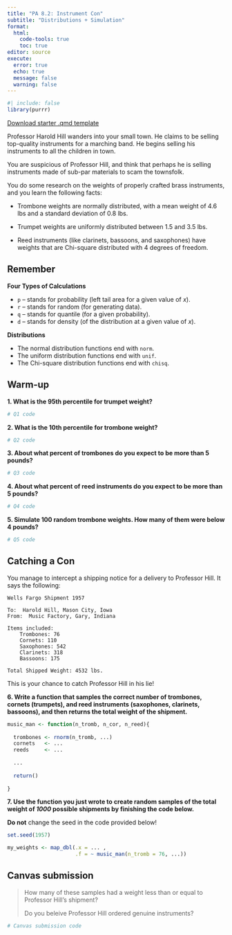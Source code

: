 ```yaml
---
title: "PA 8.2: Instrument Con"
subtitle: "Distributions + Simulation"
format: 
  html:
    code-tools: true
    toc: true
editor: source
execute: 
  error: true
  echo: true
  message: false
  warning: false
---
```


```r
#| include: false
library(purrr)
```

[Download starter .qmd template](../student-versions/pas/pa8-2.qmd)

Professor Harold Hill wanders into your small town. He claims to be selling top-quality instruments for a marching band. He begins selling his instruments to all the children in town.

You are suspicious of Professor Hill, and think that perhaps he is selling instruments made of sub-par materials to scam the townsfolk.

You do some research on the weights of properly crafted brass instruments, and you learn the following facts:

+ Trombone weights are normally distributed, with a mean weight of 4.6 lbs and a standard deviation of 0.8 lbs.

+ Trumpet weights are uniformly distributed between 1.5 and 3.5 lbs.

+ Reed instruments (like clarinets, bassoons, and saxophones) have weights that are Chi-square distributed with 4 degrees of freedom.

::: callout-tip
# Remember

**Four Types of Calculations**

+ `p` -- stands for probability (left tail area for a given value of $x$).
+ `r` -- stands for random (for generating data).
+ `q` -- stands for quantile (for a given probability).
+ `d` -- stands for density (of the distribution at a given value of $x$).

**Distributions**

+ The normal distribution functions end with `norm`.
+ The uniform distribution functions end with `unif`.
+ The Chi-square distribution functions end with `chisq`.
:::

## Warm-up

**1. What is the 95th percentile for trumpet weight?**

```r
# Q1 code
```

**2. What is the 10th percentile for trombone weight?**

```r
# Q2 code
```

**3. About what percent of trombones do you expect to be more than 5 pounds?**

```r
# Q3 code
```

**4. About what percent of reed instruments do you expect to be more than 5 pounds?**

```r
# Q4 code
```

**5. Simulate 100 random trombone weights. How many of them were below 4 pounds?**

```r
# Q5 code
```

## Catching a Con

You manage to intercept a shipping notice for a delivery to Professor Hill. It says the following:

    Wells Fargo Shipment 1957

    To:  Harold Hill, Mason City, Iowa
    From:  Music Factory, Gary, Indiana

    Items included:
        Trombones: 76
        Cornets: 110
        Saxophones: 542
        Clarinets: 318
        Bassoons: 175
        
    Total Shipped Weight: 4532 lbs.

This is your chance to catch Professor Hill in his lie!

**6. Write a function that samples the correct number of trombones, cornets (trumpets), and reed instruments (saxophones, clarinets, bassoons), and then returns the total weight of the shipment.**

```r
music_man <- function(n_tromb, n_cor, n_reed){
  
  trombones <- rnorm(n_tromb, ...)
  cornets   <- ...
  reeds     <- ...
  
  ...
  
  return()
  
}
```

**7. Use the function you just wrote to create random samples of the total weight of *1000* possible shipments by finishing the code below.**

::: callout-caution
**Do not** change the seed in the code provided below!
:::


```r
set.seed(1957)

my_weights <- map_dbl(.x = ... , 
                      .f = ~ music_man(n_tromb = 76, ...))
```

## Canvas submission

> How many of these samples had a weight less than or equal to Professor Hill's shipment? 
>
> Do you beleive Professor Hill ordered genuine instruments?

```r
# Canvas submission code
```
